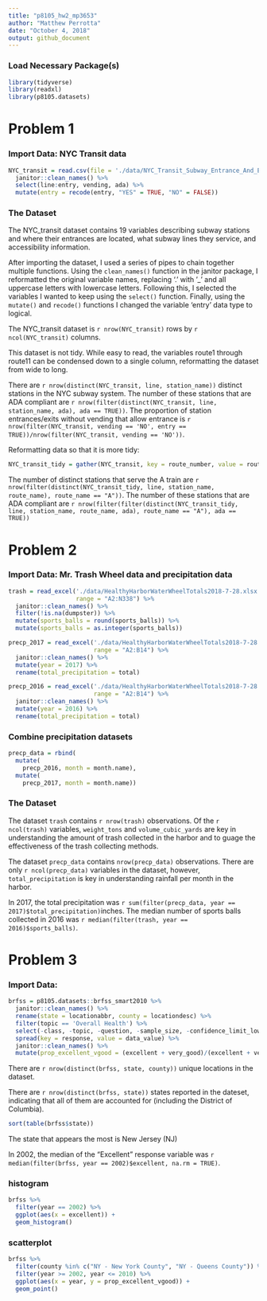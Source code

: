 ```yaml
---
title: "p8105_hw2_mp3653"
author: "Matthew Perrotta"
date: "October 4, 2018"
output: github_document
---
```


### Load Necessary Package(s)
```r
library(tidyverse)
library(readxl)
library(p8105.datasets)
```

# Problem 1
### Import Data: NYC Transit data
```r
NYC_transit = read.csv(file = './data/NYC_Transit_Subway_Entrance_And_Exit_Data.csv') %>% 
  janitor::clean_names() %>% 
  select(line:entry, vending, ada) %>% 
  mutate(entry = recode(entry, "YES" = TRUE, "NO" = FALSE))
```

### The Dataset
The NYC_transit dataset contains 19 variables describing subway stations and where their entrances are located, what subway lines they service, and accessibility information.

After importing the dataset, I used a series of pipes to chain together multiple functions. Using the `clean_names()` function in the janitor package, I reformatted the original variable names, replacing '.' with '_' and all uppercase letters with lowercase letters. Following this, I selected the variables I wanted to keep using the `select()` function. Finally, using the `mutate()` and `recode()` functions I changed the variable 'entry' data type to logical.

The NYC_transit dataset is `r nrow(NYC_transit)` rows by `r ncol(NYC_transit)` columns.

This dataset is not tidy. While easy to read, the variables route1 through route11 can be condensed down to a single column, reformatting the dataset from wide to long.

There are `r nrow(distinct(NYC_transit, line, station_name))` distinct stations in the NYC subway system. The number of these stations that are ADA compliant are `r nrow(filter(distinct(NYC_transit, line, station_name, ada), ada == TRUE))`. The proportion of station entrances/exits without vending that allow entrance is `r nrow(filter(NYC_transit, vending == 'NO', entry == TRUE))/nrow(filter(NYC_transit, vending == 'NO'))`.

Reformatting data so that it is more tidy:
```r
NYC_transit_tidy = gather(NYC_transit, key = route_number, value = route_name, route1:route11)
```
The number of distinct stations that serve the A train are `r nrow(filter(distinct(NYC_transit_tidy, line, station_name, route_name), route_name == "A"))`. The number of these stations that are ADA compliant are `r nrow(filter(filter(distinct(NYC_transit_tidy, line, station_name, route_name, ada), route_name == "A"), ada == TRUE))`

# Problem 2
### Import Data: Mr. Trash Wheel data and precipitation data
```r
trash = read_excel('./data/HealthyHarborWaterWheelTotals2018-7-28.xlsx', 'Mr. Trash Wheel', 
                   range = "A2:N338") %>% 
  janitor::clean_names() %>% 
  filter(!is.na(dumpster)) %>% 
  mutate(sports_balls = round(sports_balls)) %>% 
  mutate(sports_balls = as.integer(sports_balls))

precp_2017 = read_excel('./data/HealthyHarborWaterWheelTotals2018-7-28.xlsx', '2017 Precipitation',
                        range = "A2:B14") %>% 
  janitor::clean_names() %>% 
  mutate(year = 2017) %>% 
  rename(total_precipitation = total)

precp_2016 = read_excel('./data/HealthyHarborWaterWheelTotals2018-7-28.xlsx', '2016 Precipitation',
                        range = "A2:B14") %>% 
  janitor::clean_names() %>% 
  mutate(year = 2016) %>%   
  rename(total_precipitation = total)
```

### Combine precipitation datasets
```r
precp_data = rbind(
  mutate(
    precp_2016, month = month.name), 
  mutate(
    precp_2017, month = month.name))
```

### The Dataset
The dataset `trash` contains `r nrow(trash)` observations. Of the `r ncol(trash)` variables, `weight_tons` and `volume_cubic_yards` are key in understanding the amount of trash collected in the harbor and to guage the effectiveness of the trash collecting methods.

The dataset `precp_data` contains `nrow(precp_data)` observations. There are only `r ncol(precp_data)` variables in the dataset, however, `total_precipitation` is key in understanding rainfall per month in the harbor.

In 2017, the total precipitation was `r sum(filter(precp_data, year == 2017)$total_precipitation)`inches. The median number of sports balls collected in 2016 was `r median(filter(trash, year == 2016)$sports_balls)`. 

# Problem 3
### Import Data: 
```r
brfss = p8105.datasets::brfss_smart2010 %>% 
  janitor::clean_names() %>% 
  rename(state = locationabbr, county = locationdesc) %>% 
  filter(topic == 'Overall Health') %>% 
  select(-class, -topic, -question, -sample_size, -confidence_limit_low:-geo_location) %>% 
  spread(key = response, value = data_value) %>% 
  janitor::clean_names() %>% 
  mutate(prop_excellent_vgood = (excellent + very_good)/(excellent + very_good + good + fair + poor))
```

There are `r nrow(distinct(brfss, state, county))` unique locations in the dataset. 

There are `r nrow(distinct(brfss, state))` states reported in the dateset, indicating that all of them are accounted for (including the District of Columbia). 

```r
sort(table(brfss$state))
```

The state that appears the most is New Jersey (NJ)

In 2002, the median of the "Excellent" response variable was `r median(filter(brfss, year == 2002)$excellent, na.rm = TRUE)`.

### histogram
```r
brfss %>% 
  filter(year == 2002) %>% 
  ggplot(aes(x = excellent)) +
  geom_histogram()
```


### scatterplot
```r
brfss %>% 
  filter(county %in% c("NY - New York County", "NY - Queens County")) %>% 
  filter(year >= 2002, year <= 2010) %>% 
  ggplot(aes(x = year, y = prop_excellent_vgood)) +
  geom_point()
```

